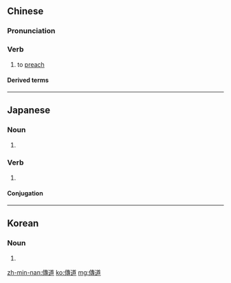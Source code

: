 {{also|传道}}
==Chinese==
{{zh-forms|s=传道}}

===Pronunciation===
{{zh-pron
|m=chuándào
|c=cyun4 dou6
|h=pfs=chhòn-tho
|md=diòng-dô
|mn=thoân-tō
|w=3zoe dau
|cat=v
}}

===Verb===
{{zh-verb}}

# to [[preach]]

====Derived terms====
{{zh-der|傳道書:[[Ecclesiastes]]}}

----

==Japanese==
{{ja-kanjitab|でん|どう|yomi=o}}

===Noun===
{{ja-noun|shin=伝道|でんどう|hhira=でんだう}}

# {{kyujitai spelling of|伝道}}

===Verb===
{{ja-verb-suru|shin=伝道|でんどう|hhira=でんだう}}

# {{kyujitai spelling of|伝道}}

====Conjugation====
{{ja-suru|でんどう}}

----

==Korean==
{{ko-hanjatab}}

===Noun===
{{ko-noun|hangeul=전도}}

# {{hanja form of|전도|[[evangelism]]}}

[[zh-min-nan:傳道]]
[[ko:傳道]]
[[mg:傳道]]